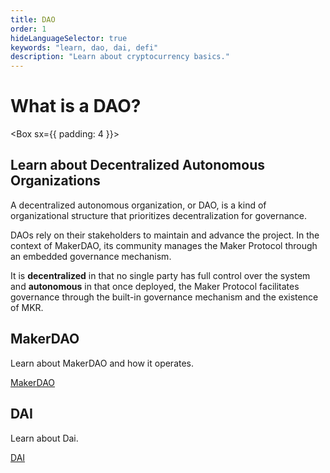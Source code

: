 ```yaml
---
title: DAO
order: 1
hideLanguageSelector: true
keywords: "learn, dao, dai, defi"
description: "Learn about cryptocurrency basics."
---
```


# What is a DAO?

<Box sx={{ padding: 4 }}>

## Learn about Decentralized Autonomous Organizations 

A decentralized autonomous organization, or DAO, is a kind of organizational structure that prioritizes decentralization for governance. 

DAOs rely on their stakeholders to maintain and advance the project. In the context of MakerDAO, its community manages the Maker Protocol through an embedded governance mechanism.

It is **decentralized** in that no single party has full control over the system and **autonomous** in that once deployed, the Maker Protocol facilitates governance through the built-in governance mechanism and the existence of MKR.

</Box>

<Tout>

<Box>

## MakerDAO <Icon name="maker_circle_color" size={30} />

Learn about MakerDAO and how it operates.

[MakerDAO](/learn/MakerDAO)

</Box>

<Box>

## DAI <Icon name="dai_circle_color" size={30} />

Learn about Dai.

[DAI](/learn/Dai)

</Box>

</Tout>
